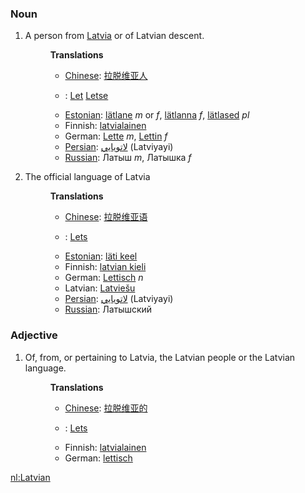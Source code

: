 ===Noun===
#A person from [[Latvia]] or of Latvian descent.
#:'''Translations'''
#:*[[Chinese]]: [[拉脱维亚人]]
#:*{{nl}}: [[Let]] {{m}} [[Letse]] {{f}}
#:*[[Estonian]]: [[lätlane]] ''m'' or ''f'', [[lätlanna]] ''f'', [[lätlased]] ''pl''
#:*Finnish: [[latvialainen]]
#:*German: [[Lette]] ''m'', [[Lettin]] ''f''
#:*[[Persian]]: [[لاتويايي]] (Latviyayi)
#:*[[Russian]]: Латыш ''m'', Латышка ''f''
#The official language of Latvia
#:'''Translations'''
#:*[[Chinese]]: [[拉脱维亚语]]
#:*{{nl}}: [[Lets]]
#:*[[Estonian]]: [[läti keel]]
#:*Finnish: [[latvian kieli]]
#:*German: [[Lettisch]] ''n''
#:*Latvian: [[Latviešu]]
#:*[[Persian]]: [[لاتويايي]] (Latviyayi)
#:*[[Russian]]: Латышский

===Adjective===
#Of, from, or pertaining to Latvia, the Latvian people or the Latvian language.
#:'''Translations'''
#:*[[Chinese]]: [[拉脱维亚的]]
#:*{{nl}}: [[Lets]]
#:*Finnish: [[latvialainen]]
#:*German: [[lettisch]]

[[nl:Latvian]]